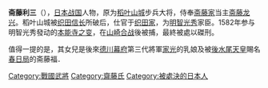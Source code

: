{{日本武士
|名稱= 齋藤利三
|圖片名稱= Saito Kuranosuke.jpg
|圖片大小= 230px
|圖片說明= 「太平記英勇伝五十四：齋藤内蔵助利三」（[[落合芳幾|落合芳幾]]作）
|時代= [[戰國時代_(日本)|戰國時代]]－[[安土桃山時代|安土桃山時代]]
|出生日期=天文3年（1534年） 
|出生地點= 
|逝世日期= 天正10年6月17日（1582年7月6日）
|逝世地點= 
|假名= 
|羅馬字= 
|幼名= 
|改名= 
|别名=通称：内蔵助 
|諡号= 真正極楽寺（京都府京都市）
妙心寺（京都府京都市）
|神号= 
|戒名= 
|洗禮名= 
|墓所= 
|朝廷官位= 
|幕府職位= 
|主君=[[松山新介|松山新介]]→[[齋藤義龍|齋藤義龍]]→[[稻葉一鐵|稻葉一鐵]]→[[明智光秀|明智光秀]] 
|藩= 
|氏族= 斎藤氏
|父母= 父：[[齋藤利賢|齋藤利賢]]、母：[[蜷川親順|蜷川親順]]女
|養父= 
|養母= 
|兄弟= [[石谷頼辰|石谷頼辰]]、'''利三'''、[[斋藤三续|三续]]、女（[[蜷川親長|蜷川親長]]室）、女（[[長宗我部元親|長宗我部元親]]正室）
養兄弟：[[斎藤親三|斎藤親三]]
|姐妹= 
|正室= [[齋藤道三|齋藤道三]]女
継室：安（[[稲葉一鉄|稲葉一鉄]]女） 
|側室= 
|嗣子= [[斋藤利康|利康]]、[[斋藤利宗|利宗]]、[[斋藤三存|三存]]、[[斋藤七兵卫|七兵衛]]、娘（[[柴田勝全|柴田勝全]]前室）、娘（[[柴田勝全|柴田勝全]]継室）、[[春日局|春日局]]（福）（[[稲葉重通|稲葉重通]]養女、[[稲葉正成|稲葉正成]]継室）
|嗣女= 
|養子= 
|養女= 
}}
{{japanese|japanese=斎藤 利三|kana=さいとう としみつ|romaji=Saitō Toshimitsu}}

'''斋藤利三'''（{{bd|1534年||1582年|CatIdx=Saitou, Toshimitsu}}），[[日本战国|日本战国]]人物，原为[[稻叶山城|稻叶山城]]步兵大将，侍奉[[斋藤家|斋藤家]]当主[[斋藤龙兴|斋藤龙兴]]。稻叶山城被[[织田信长|织田信长]]所破后，仕官于[[织田氏|织田家]]，为[[明智光秀|明智光秀]]家臣。1582年参与明智光秀發动的[[本能寺之变|本能寺之变]]，在[[山崎合战|山崎合战]]後被捕，最終被處以磔刑。

值得一提的是，其女兒是後來[[德川幕府|德川幕府]]第三代將軍[[德川家光|家光]]的乳娘及被[[後水尾天皇|後水尾天皇]]賜名[[春日局|春日局]]的斋藤福．

{{DEFAULTSORT:Saitou, Toshimitsu}}

[[Category:戰國武將|Category:戰國武將]]
[[Category:齋藤氏|Category:齋藤氏]]
[[Category:被處決的日本人|Category:被處決的日本人]]
{{bio-stub}}